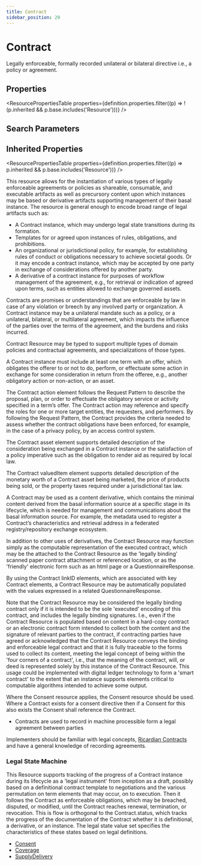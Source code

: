 ```yaml
---
title: Contract
sidebar_position: 29
---
```



# Contract

Legally enforceable, formally recorded unilateral or bilateral directive i.e., a policy or agreement.

<Tabs queryString="section">
  <TabItem value="schema" label="Schema" default>

## Properties

<ResourcePropertiesTable
  properties={definition.properties.filter((p) => !(p.inherited && p.base.includes('Resource')))}
/>

## Search Parameters

<SearchParamsTable searchParams={definition.searchParameters} />

## Inherited Properties

<ResourcePropertiesTable properties={definition.properties.filter((p) => p.inherited && p.base.includes('Resource'))} />

  </TabItem>
<TabItem value="usage" label="Usage">
<div>   <a name="scope"></a>      <p> This resource allows for the instantiation of various types of legally enforceable agreements or policies as shareable, consumable, and executable artifacts as well as precursory content upon which instances may be based or derivative artifacts supporting management of their basal instance. The resource is general enough to encode broad range of legal artifacts such as:   </p>   <ul>     <li>A <Link to="/docs/api/fhir/resources/contract">Contract</Link> instance, which may undergo legal state transitions during its formation.</li>    <li>Templates for or agreed upon instances of rules, obligations, and prohibitions.</li>    <li>An organizational or jurisdictional policy, for example, for establishing rules of conduct or obligations necessary to achieve societal goods. Or it may encode a contract instance, which may be accepted by one party in exchange of considerations offered by another party.</li>    <li>A derivative of a contract instance for purposes of workflow management of the agreement, e.g., for retrieval or indication of agreed upon terms, such as entities allowed to exchange governed assets.</li>   </ul>    <p>Contracts are promises or understandings that are enforceable by law in case of any violation or breech by any involved party or organization. A <Link to="/docs/api/fhir/resources/contract">Contract</Link>  instance may be a unilateral mandate such as a policy, or a unilateral, bilateral, or multilateral agreement, which impacts the influence of the parties over the terms of the agreement, and the burdens and risks incurred.    </p>     <p>Contract Resource may be typed to support multiple types of domain policies and contractual agreements, and specializations of those types.   </p>     <p>A <Link to="/docs/api/fhir/resources/contract">Contract</Link> instance must include at least one term with an offer, which obligates the offerer to or not to do, perform, or effectuate some action in exchange for some consideration in return from the offeree, e.g., another obligatory action or non-action, or an asset.    </p>     <p>The <Link to="/docs/api/fhir/resources/contract">Contract</Link> action element follows the Request Pattern to describe the proposal, plan, or order to effectuate the obligatory service or activity specified in a term’s offer.  The <Link to="/docs/api/fhir/resources/contract">Contract</Link> action may reference and specify the roles for one or more target entities, the requesters, and performers.  By following the Request Pattern, the <Link to="/docs/api/fhir/resources/contract">Contract</Link> provides the criteria needed to assess whether the contract obligations have been enforced, for example, in the case of a privacy policy, by an access control system.   </p>   <p>The <Link to="/docs/api/fhir/resources/contract">Contract</Link> asset element supports detailed description of the consideration being exchanged in a <Link to="/docs/api/fhir/resources/contract">Contract</Link> instance or the satisfaction of a policy imperative such as the obligation to render aid as required by local law.   </p>     <p>The <Link to="/docs/api/fhir/resources/contract">Contract</Link> valuedItem element supports detailed description of the monetary worth of a <Link to="/docs/api/fhir/resources/contract">Contract</Link> asset being marketed, the price of products being sold, or the property taxes required under a jurisdictional tax law.   </p>     <p>A <Link to="/docs/api/fhir/resources/contract">Contract</Link> may be used as a content derivative, which contains the minimal content derived from the basal information source at a specific stage in its lifecycle, which is needed  for management and communications about the basal information source. For example, the metadata used to register a <Link to="/docs/api/fhir/resources/contract">Contract</Link>’s characteristics and retrieval address in a federated registry/repository exchange ecosystem.   </p>     <p>In addition to other uses of derivatives, the <Link to="/docs/api/fhir/resources/contract">Contract</Link> Resource may function simply as the computable representation of the executed contract, which may be the attached to the <Link to="/docs/api/fhir/resources/contract">Contract</Link> Resource as the 'legally binding' scanned paper contract attachment or referenced location, or as the 'friendly' electronic form such as an html page or a <Link to="/docs/api/fhir/resources/questionnaireresponse">QuestionnaireResponse</Link>.    </p>     <p>By using the <Link to="/docs/api/fhir/resources/contract">Contract</Link> linkID elements, which are associated with key <Link to="/docs/api/fhir/resources/contract">Contract</Link> elements, a <Link to="/docs/api/fhir/resources/contract">Contract</Link> Resource may be automatically populated with the values expressed in a related <Link to="/docs/api/fhir/resources/questionnaireresponse">QuestionnaireResponse</Link>.   </p>     <p>Note that the <Link to="/docs/api/fhir/resources/contract">Contract</Link> Resource may be considered the legally binding contract only if it is intended to be the sole 'executed' encoding of this contract, and includes the legally binding signatures. I.e., even if the <Link to="/docs/api/fhir/resources/contract">Contract</Link> Resource is populated based on content in a hard-copy contract or an electronic contract form intended to collect both the content and the signature of relevant parties to the contract, if contracting parties have agreed or acknowledged that the <Link to="/docs/api/fhir/resources/contract">Contract</Link> Resource conveys the binding and enforceable legal contract and that it is fully traceable to the forms used to collect its content, meeting the legal concept of being within the 'four corners of a contract', i.e., that the meaning of the contract, will, or deed is represented solely by this instance of the <Link to="/docs/api/fhir/resources/contract">Contract</Link> Resource. This usage could be implemented with digital ledger technology to form a 'smart contract' to the extent that an instance supports elements critical to computable algorithms intended to achieve some output.   </p>    <p>Where the <Link to="/docs/api/fhir/resources/consent">Consent</Link> resource applies, the <Link to="/docs/api/fhir/resources/consent">Consent</Link> resource should be used. Where a <Link to="/docs/api/fhir/resources/contract">Contract</Link> exists for a consent directive then if a <Link to="/docs/api/fhir/resources/consent">Consent</Link> for this also exists the <Link to="/docs/api/fhir/resources/consent">Consent</Link> shall reference the <Link to="/docs/api/fhir/resources/contract">Contract</Link>.   </p>  </div>
</TabItem>
<TabItem value="relationships" label="Relationships">
<div>   <a name="bnr"></a>      <ul>    <li>Contracts are used to record in machine processible form a legal agreement between parties</li>   </ul>   </div>
</TabItem>
<TabItem value="backgroundAndContext" label="Background and Context">
<div>   <a name="bnc"></a>      <p> Implementers should be familiar with legal concepts, <a href="http://iang.org/papers/ricardian_contract.html">Ricardian <Link to="/docs/api/fhir/resources/contract">Contracts</Link> </a> and have a general knowledge of recording agreements.   </p>   <h3 class="self-link-parent"> Legal State Machine <a href="https://www.hl7.org/fhir/contract.html#13.11.3.1" title="link to here" class="self-link"></a></h3>   <p>   This Resource supports tracking of the progress of a <Link to="/docs/api/fhir/resources/contract">Contract</Link> instance during its lifecycle as a 'legal instrument' from inception as a draft, possibly based on a definitional contract template to negotiations and the various permutation on term elements that may occur, on to execution.  Then it follows the <Link to="/docs/api/fhir/resources/contract">Contract</Link> as enforceable obligations, which may be breached, disputed, or modified, until the <Link to="/docs/api/fhir/resources/contract">Contract</Link> reaches renewal, termination, or revocation.   This is flow is orthogonal to the <Link to="/docs/api/fhir/resources/contract">Contract</Link>.status, which tracks the progress of the documentation of the <Link to="/docs/api/fhir/resources/contract">Contract</Link> whether it is definitional, a derivative, or an instance.  The legal state value set specifies the characteristics of these states based on legal definitions.    </p>   <div>       </div>  </div>
</TabItem>
<TabItem value="referencedBy" label="Referenced By">
<ul><li><a href="/docs/api/fhir/resources/consent">Consent</a></li>
<li><a href="/docs/api/fhir/resources/coverage">Coverage</a></li>
<li><a href="/docs/api/fhir/resources/supplydelivery">SupplyDelivery</a></li></ul>
</TabItem>
</Tabs>
